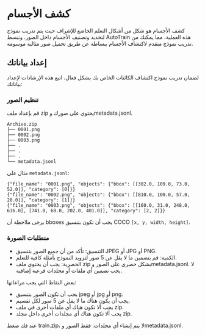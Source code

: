 # كشف الأجسام 

كشف الأجسام هو شكل من أشكال التعلم الخاضع للإشراف حيث يتم تدريب نموذج لتحديد وتصنيف الأجسام داخل الصور. وتبسط AutoTrain هذه العملية، مما يمكنك من تدريب نموذج متقدم لاكتشاف الأجسام ببساطة عن طريق تحميل صور مثالية موسومة.

## إعداد بياناتك

لضمان تدريب نموذج اكتشاف الكائنات الخاص بك بشكل فعال، اتبع هذه الإرشادات لإعداد بياناتك:

### تنظيم الصور

قم بإعداد ملف zip يحتوي على صورك وmetadata.jsonl.

```
Archive.zip
├── 0001.png
├── 0002.png
├── 0003.png
├── .
├── .
├── .
└── metadata.jsonl
```

مثال على `metadata.jsonl`:

```
{"file_name": "0001.png", "objects": {"bbox": [[302.0, 109.0, 73.0, 52.0]], "category": [0]}}
{"file_name": "0002.png", "objects": {"bbox": [[810.0, 100.0, 57.0, 28.0]], "category": [1]}}
{"file_name": "0003.png", "objects": {"bbox": [[160.0, 31.0, 248.0, 616.0], [741.0, 68.0, 202.0, 401.0]], "category": [2, 2]}}
```

يرجى ملاحظة أن bboxes يجب أن تكون بتنسيق COCO `[x, y, width, height]`.

### متطلبات الصورة

- التنسيق: تأكد من أن جميع الصور بتنسيق JPEG أو JPG أو PNG.
- الكمية: قم بتضمين ما لا يقل عن 5 صور لتزويد النموذج بأمثلة كافية للتعلم.
- الحصرية: يجب أن يحتوي ملف zip بشكل حصري على الصور وmetadata.jsonl. لا يجب تضمين أي ملفات أو مجلدات فرعية إضافية.

بعض النقاط التي يجب مراعاتها:

- يجب أن تكون الصور بتنسيق jpeg أو jpg أو png.
- يجب أن يكون هناك ما لا يقل عن 5 صور لكل تقسيم.
- يجب ألا تكون هناك أي ملفات أخرى في ملف zip.
- يجب ألا تكون هناك أي مجلدات أخرى داخل مجلد zip.

عند فك ضغط train.zip، لا يتم إنشاء أي مجلدات: فقط الصور وmetadata.jsonl.